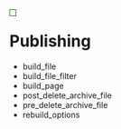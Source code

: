 <div style="float:left; border:thin solid green; padding: 5px; margin-right: 15px;">
{{Template:Callback Types}}
</div>

= Publishing =

* build_file
* build_file_filter
* build_page
* post_delete_archive_file
* pre_delete_archive_file
* rebuild_options